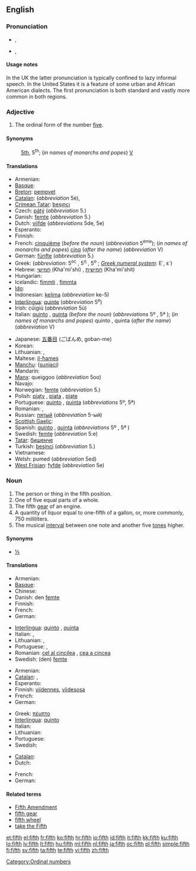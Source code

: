 {{wikipedia}}
{{also|Fifth}}
==English==
{{ordinalbox|en|4th|5th|6th|fourth|sixth|card=five}}

===Pronunciation===
* {{a|UK|US|standard}} {{IPA|/fɪfθ/}}, {{SAMPA|/fɪfT/}}
*: {{audio|en-us-fifth.ogg|Audio (US)}}
*: {{rhymes|ɪfθ}}
* {{a|UK|US|informal or dialectal}} {{IPA|/fɪθ/}}, {{SAMPA|/fIT/}}
*: {{rhymes|ɪθ}}

====Usage notes====
In the UK the latter pronunciation is typically confined to lazy informal speech. In the United States it is a feature of some urban and African American dialects. The first pronunciation is both standard and vastly more common in both regions.

===Adjective===
{{en-adj|-}}

# The ordinal form of the number [[five]].

====Synonyms====
: [[5th]], 5<sup>th</sup>; (''in names of monarchs and popes'') [[V]]

====Translations====
{{trans-top|Ordinal form of the number 5}}
* Armenian: {{t-|hy|հինգերորդ|tr=hingerord}}
* [[Basque]]: {{t|eu|bosgarren|xs=Basque}}
* [[Breton]]: [[pempvet]]
* [[Catalan]]: {{t-|ca|cinquè|m}} (''abbreviation'' 5è), {{t-|ca|quint|m}}
* [[Crimean Tatar]]: [[beşıncı]]
* Czech: [[pátý]] (''abbreviation'' 5.)
* Danish: [[femte]] (''abbreviation'' 5.)
* Dutch: [[vijfde]] (''abbreviations'' 5de, 5e)
* Esperanto: {{t-|eo|kvina|xs=Esperanto}}
* Finnish: {{t+|fi|viides}}
* French: [[cinquième]] (''before the noun'') (''abbreviation'' 5<sup>ème</sup>); (''in names of monarchs and popes'') [[cinq]] (''after the name'') (''abbreviation'' V)
* German: [[fünfte]] (''abbreviation'' 5.)
* Greek: {{t+|el|πέμπτος}} (''abbreviation'': 5<sup>ος</sup> {{m}}, 5<sup>η</sup> {{f}}, 5<sup>ο</sup> {{n}}; ''[[Greek numerals|Greek numeral system]]'': Ε΄, ε΄)
* Hebrew: [[חמישי]] (Kha'mi'shi) {{m}}, [[חמישית]] (Kha'mi'shit) {{f}}
* Hungarian: {{t+|hu|ötödik}}
* Icelandic: [[fimmti]] {{m}}, [[fimmta]] {{f|n}}
* [[Ido]]: {{t+|io|kinesma|xs=Ido}}
* Indonesian: [[kelima]] (''abbreviation'' ke-5)
* [[Interlingua]]: [[quinte]] (''abbreviation'' 5<sup>e</sup>)
* Irish: cúigiú (''abbreviation'' 5ú)
* Italian: [[quinto]] {{m}}, [[quinta]] {{f}} (''before the noun'') (''abbreviations'' 5º {{m}}, 5ª {{f}}); (''in names of monarchs and popes'') quinto {{m}}, quinta {{f}} (''after the name'') (''abbreviation'' V)
{{trans-mid}}
* Japanese: [[五番目]] (ごばんめ, goban-me)
* Korean: {{t|ko|다섯째|tr=daseosjjae|sc=Kore}}
* Lithuanian: {{t+|lt|penktas|m|xs=Lithuanian}}, {{t+|lt|penkta|f|xs=Lithuanian}}
* Maltese: [[il-ħames]]
* [[Manchu]]: ([[sunjaci]])
* Mandarin: {{t|cmn|第五|tr=dìwǔ|sc=Hani}}
* [[Manx]]: queiggoo (''abbreviation'' 5oo)
* Navajo: {{tø|nv|ashdlaʼ góneʼ}}
* Norwegian: [[femte]] (''abbreviation'' 5.)
* Polish: [[piąty]] {{m}}, [[piąta]] {{f}}, [[piąte]] {{n}}
* Portuguese: [[quinto]] {{m}}, [[quinta]] {{f}} (''abbreviations'' 5º{{m}}, 5ª{{f}})
* Romanian: {{t-|ro|cincilea|m}}, {{t-|ro|cincea|f}}
* Russian: [[пятый]] (''abbreviation'' 5-ый)
* [[Scottish Gaelic]]: {{t-|gd|còigeamh|xs=Scottish Gaelic}}
* Spanish: [[quinto]] {{m}}, [[quinta]] {{f}} (''abbreviations'' 5º {{m}}, 5ª {{f}})
* Swedish: [[femte]] (''abbreviation'' 5:e)
* [[Tatar]]: [[бишенче]]
* Turkish: [[beşinci]] (''abbreviation'' 5.)
* Vietnamese: {{t+|vi|thứ năm|xs=Vietnamese}}
* Welsh: pumed (''abbreviation'' 5ed)
* [[West Frisian]]: [[fyfde]] (''abbreviation'' 5e)
{{trans-bottom}}

===Noun===
{{en-noun}}

# The person or thing in the fifth position.
# One of five equal parts of a whole.
# The fifth [[gear]] of an engine.
# A quantity of liquor equal to one-fifth of a gallon, or, more commonly, 750 milliliters.
# The musical [[interval]] between one note and another five [[tone]]s higher.

====Synonyms====
* {{sense|one of five equal parts}} [[⅕]]

====Translations====

{{trans-top|person or thing in the fifth position}}
* Armenian: {{t-|hy|հինգերորդ|tr=hingerord}}
* [[Basque]]: {{t|eu|bosgarren|xs=Basque}}
* Chinese: {{t|cmn|第五|tr=dìwǔ|sc=Hani}}
* Danish: den [[femte]] {{c}}
* Finnish: {{t+|fi|viides}}
* French: {{t+|fr|cinquième|m|f}}
* German: {{t|de|Fünfte|m|f|n}}
{{trans-mid}}
* [[Interlingua]]: [[quinto]] {{m}}, [[quinta]] {{f}}
* Italian: {{t+|it|quinto|m}}, {{t+|it|quinta|f}}
* Lithuanian: {{t+|lt|penktas|m|xs=Lithuanian}}, {{t+|lt|penkta|f|xs=Lithuanian}}
* Portuguese: {{t+|pt|quinto|m}}, {{t+|pt|quinta|f}}
* Romanian: [[cel al cincilea]] {{m}}, [[cea a cincea]] {{f}}
* Swedish: (den) [[femte]] {{c}}
{{trans-bottom}}

{{trans-top|one of five equal parts of a whole}}
* Armenian: {{t-|hy|հինգերորդ|tr=hingerord}}
* [[Catalan]]: {{t-|ca|cinquè|m}},  {{t-|ca|quint|m}}
* Esperanto: {{t-|eo|kvinono|xs=Esperanto}}
* Finnish: [[viidennes]], [[viidesosa]]
* French: {{t+|fr|cinquième|m}}
* German: {{t|de|Fünftel|n}}
{{trans-mid}}
* Greek: [[πέμπτο]] {{n}}
* [[Interlingua]]: [[quinto]]
* Italian: {{t+|it|quinto|m}}
* Lithuanian: {{t+|lt|penktadalis|m|xs=Lithuanian}}
* Portuguese: {{t+|pt|quinto|m}}
* Swedish: {{t+|sv|femtedel|c}}
{{trans-bottom}}

{{trans-see|fifth gear}}

{{trans-top|quantity of liquor}}
{{trans-mid}}
{{trans-bottom}}

{{trans-top|musical interval}}
* [[Catalan]]: {{t-|ca|quinta|f}}
* Dutch: {{t-|nl|kwint|m|f}}
{{trans-mid}}
* French: {{t+|fr|quinte|f}}
* German: {{t+|de|Quinte|f}}
{{trans-bottom}}

====Related terms====
* [[Fifth Amendment]]
* [[fifth gear]]
* [[fifth wheel]]
* [[take the Fifth]]

[[Category:Ordinal numbers]]

[[et:fifth]]
[[el:fifth]]
[[fr:fifth]]
[[ko:fifth]]
[[hr:fifth]]
[[io:fifth]]
[[id:fifth]]
[[it:fifth]]
[[kk:fifth]]
[[ku:fifth]]
[[lo:fifth]]
[[lv:fifth]]
[[lt:fifth]]
[[hu:fifth]]
[[ml:fifth]]
[[nl:fifth]]
[[ja:fifth]]
[[oc:fifth]]
[[pl:fifth]]
[[simple:fifth]]
[[fi:fifth]]
[[sv:fifth]]
[[ta:fifth]]
[[te:fifth]]
[[vi:fifth]]
[[zh:fifth]]